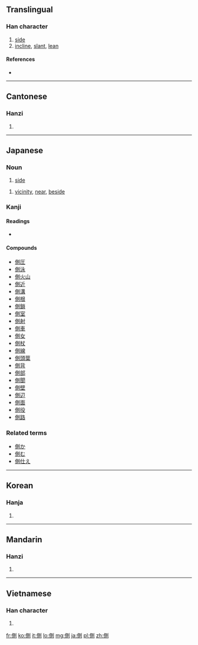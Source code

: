 {{also|侧}}
==Translingual==

===Han character===
{{Han char|rn=9|rad=人|as=09|sn=11|four=2220<sub>0</sub>|canj=人月金弓 (OBCN)|ids=⿰[[亻]][[則]]}}{{Hani-forms|[[侧]]|[[側]]}}

# [[side]]
# [[incline]], [[slant]], [[lean]]

====References====
* {{Han ref|kx=0111.340|dkj=00897|dj=0238.060|hdz=10189.120|uh=5074|ud=20596|bh=B0BC|bd=45244}}

----

==Cantonese==

===Hanzi===
{{yue-hanzi|jyut=|y=jak1|sim=侧}}

# {{defn|lang=yue|sort=人09}}

----

==Japanese==

===Noun===
{{ja-noun|k|hira=がわ|rom=gawa}}

# [[side]]
{{ja-noun|k|hira=そば|rom=soba}}
# [[vicinity]], [[near]], [[beside]]

===Kanji===
{{ja-kanji|grade=4|rs=人09}}

====Readings====
* {{ja-readings|on=[[そく]] ([[soku]]), [[しょく]] ([[shoku]])|kun=[[かわ]] ([[kawa]]), [[かたわら]] ([[側ら]], [[katawara]]), [[そばめる]] ([[側める]], [[sobameru]])}}

====Compounds====
* [[側圧]]
* [[側泳]]
* [[側火山]]
* [[側近]]
* [[側溝]]
* [[側根]]
* [[側鎖]]
* [[側室]]
* [[側射]]
* [[側車]]
* [[側女]]
* [[側杖]]
* [[側線]]
* [[側頭葉]]
* [[側背]]
* [[側部]]
* [[側聞]]
* [[側壁]]
* [[側辺]]
* [[側面]]
* [[側役]]
* [[側路]]

===Related terms===
* [[側か]]
* [[側む]]
* [[側仕え]]

----

==Korean==

===Hanja===
{{ko-hanja|hangeul=측|rv=cheuk|mr=ch'ŭk}}

# {{defn|lang=ko|sort=人09}}

----

==Mandarin==

===Hanzi===
{{cmn-hanzi|sim=侧|pin=[[cè]] ([[ce4]])|wg=ts'e<sup>4</sup>}}

# {{defn|lang=cmn|sort=人09}}

----

==Vietnamese==

===Han character===
{{vi-hantu|[[trắc]], [[trắt]], [[trặc]]|rs=人09}}

# {{defn|lang=vi|sort=人09}}

[[fr:側]]
[[ko:側]]
[[it:側]]
[[lo:側]]
[[mg:側]]
[[ja:側]]
[[pl:側]]
[[zh:側]]